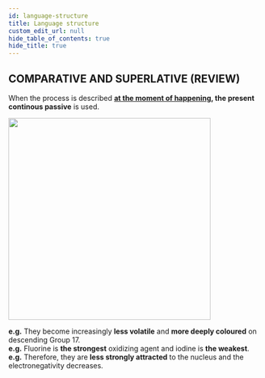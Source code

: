 ```yaml
---
id: language-structure
title: Language structure
custom_edit_url: null
hide_table_of_contents: true
hide_title: true
---
```



## COMPARATIVE AND SUPERLATIVE (REVIEW)

When the process is described **<u>at the moment of happening</u>, the present continous passive** is used.

<img src={arrows} width='400' />

**e.g.** They become increasingly **less  volatile**  and **more deeply coloured** on descending Group 17.  
**e.g.** Fluorine is **the  strongest** oxidizing agent and iodine is **the weakest**.  
**e.g.** Therefore, they are **less strongly attracted** to the nucleus and the electronegativity decreases.